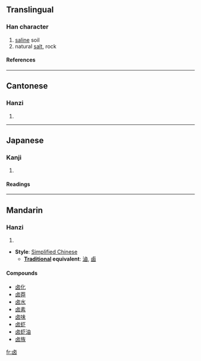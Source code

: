 {{see|滷|鹵}}

==Translingual==
===Han character===
{{Han char|rad=卜|as=05|sn=9|four=|canj=卜田大 (YWK)}}
# [[saline]] soil
# natural [[salt]], rock
====References====
{{Han ref|kx=0158.100|dkj=02794|hdz=74609.020|uh=5364|ud=21348}}
----
==Cantonese==
===Hanzi===
{{yue-hanzi|jyut=|y=lou5}}
# {{defn|Cantonese}}
----
==Japanese==
===Kanji===
{{ja-kanji|grade=|rs=卜05}}
# {{defn|Japanese}} 
====Readings====
{{ja-readings|on=[[せい]] (sei)|kun=}}
----
==Mandarin==
===Hanzi===
{{cmn-hanzi|pin=[[lǔ]] (lu3)|wg=lu<sup>3</sup>}}
# {{defn|Mandarin}}

* '''Style''': [[Simplified Chinese]] 
** '''[[Traditional Chinese|Traditional]] equivalent''': [[滷]], [[鹵]]

====Compounds====
*[[卤化]]
*[[卤莽]]
*[[卤水]]
*[[卤素]]
*[[卤味]]
*[[卤虾]]
*[[卤虾油]]
*[[卤族]]

[[fr:卤]]